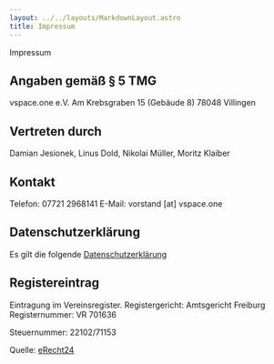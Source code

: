 ```yaml
---
layout: ../../layouts/MarkdownLayout.astro
title: Impressum
---
```



<Heading main>Impressum</Heading>

## Angaben gemäß § 5 TMG

vspace.one e.V.
Am Krebsgraben 15 (Gebäude 8)
78048 Villingen

## Vertreten durch

Damian Jesionek, Linus Dold, Nikolai Müller, Moritz Klaiber

## Kontakt

Telefon: 07721 2968141
E-Mail: vorstand [at] vspace.one

## Datenschutzerklärung

Es gilt die folgende [Datenschutzerklärung]("/legal/privacy")

## Registereintrag

Eintragung im Vereinsregister. 
Registergericht: Amtsgericht Freiburg 
Registernummer: VR 701636

Steuernummer: 22102/71153

Quelle: [eRecht24]("https://www.e-recht24.de")